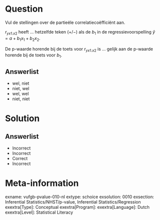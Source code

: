Question
========

Vul de stellingen over de partieële correlatiecoëfficiënt aan.

$r_{yx1.x2}$ heeft ... hetzelfde teken (+/−) als de $b_{1}$ in de regressievoorspelling $\hat{y} = a+b_{1}x_{1}+b_{2}x_{2}$.

De p-waarde horende bij de toets voor $r_{yx1.x2}$ is ... gelijk aan de p-waarde horende bij de toets voor $b_{1}$.
  
Answerlist
----------
* wel, niet
* niet, wel
* wel, wel
* niet, niet

Solution
========

Answerlist
----------
* Incorrect
* Incorrect
* Correct
* Incorrect

Meta-information
================
exname: vufgb-pvalue-010-nl
extype: schoice
exsolution: 0010
exsection: Inferential Statistics/NHST/p-value, Inferential Statistics/Regression
exextra[Type]: Conceptual
exextra[Program]: 
exextra[Language]: Dutch
exextra[Level]: Statistical Literacy
